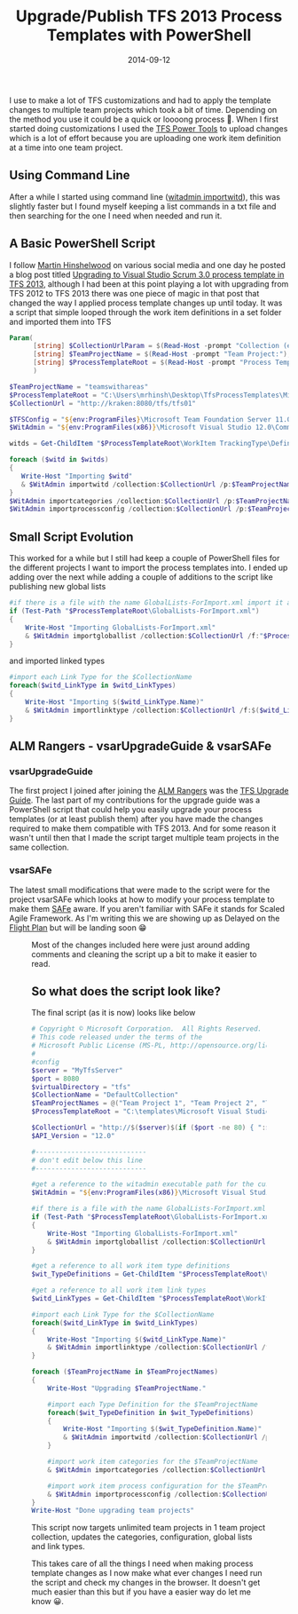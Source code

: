 ﻿---
title: 'Upgrade/Publish TFS 2013 Process Templates with PowerShell'
date: 2014-09-12
tags: ['VSTS / TFS', 'Rangers Research', 'TFS 2013', 'GitHub Projects', 'PowerShell']
draft: false
summary: 'I use to make a lot of TFS customizations and had to apply the template changes to multiple team projects which took a bit of time. Depending on the method you use it could be a quick or loooong process . When I first started doing customizations I used the TFS Power Tools to upload changes which is a lot of effort because you are uploading one work item definition at a time into one team project.'
---


I use to make a lot of TFS customizations and had to apply the template changes to multiple team projects which took a bit of time. Depending on the method you use it could be a quick or loooong process 🙂. When I first started doing customizations I used the [TFS Power Tools](http://visualstudiogallery.msdn.microsoft.com/f017b10c-02b4-4d6d-9845-58a06545627f) to upload changes which is a lot of effort because you are uploading one work item definition at a time into one team project.

## Using Command Line

After a while I started using command line ([witadmin importwitd](http://msdn.microsoft.com/en-us/library/dd312129.aspx)), this was slightly faster but I found myself keeping a list commands in a txt file and then searching for the one I need when needed and run it.

## A Basic PowerShell Script

I follow [Martin Hinshelwood](http://twitter.com/nakedalm) on various social media and one day he posted a blog post titled [Upgrading to Visual Studio Scrum 3.0 process template in TFS 2013](http://nakedalm.com/upgrading-to-visual-studio-scrum-3-0-process-template-in-tfs-2013/), although I had been at this point playing a lot with upgrading from TFS 2012 to TFS 2013 there was one piece of magic in that post that changed the way I applied process template changes up until today. It was a script that simple looped through the work item definitions in a set folder and imported them into TFS


```powershell
Param(
      [string] $CollectionUrlParam = $(Read-Host -prompt "Collection (enter to pick):"), 
      [string] $TeamProjectName = $(Read-Host -prompt "Team Project:"),
      [string] $ProcessTemplateRoot = $(Read-Host -prompt "Process Template Folder:")
      )

$TeamProjectName = "teamswithareas"
$ProcessTemplateRoot = "C:\Users\mrhinsh\Desktop\TfsProcessTemplates\Microsoft Visual Studio Scrum 3.0 - Preview"
$CollectionUrl = "http://kraken:8080/tfs/tfs01"

$TFSConfig = "${env:ProgramFiles}\Microsoft Team Foundation Server 11.0\Tools\TFSConfig.exe"
$WitAdmin = "${env:ProgramFiles(x86)}\Microsoft Visual Studio 12.0\Common7\IDE\witadmin.exe"

witds = Get-ChildItem "$ProcessTemplateRoot\WorkItem TrackingType\Definitions"

foreach ($witd in $witds)
{
   Write-Host "Importing $witd"
   & $WitAdmin importwitd /collection:$CollectionUrl /p:$TeamProjectName /f:$($witd.FullName)
}
$WitAdmin importcategories /collection:$CollectionUrl /p:$TeamProjectName /f:"$ProcessTemplateRoot\WorkItem Tracking\Categories.xml"
$WitAdmin importprocessconfig /collection:$CollectionUrl /p:$TeamProjectName /f:"$ProcessTemplateRoot\WorkItem Tracking\Process\ProcessConfiguration.xml"
```


## Small Script Evolution

This worked for a while but I still had keep a couple of PowerShell files for the different projects I want to import the process templates into. I ended up adding over the next while adding a couple of additions to the script like publishing new global lists


```powershell
#if there is a file with the name GlobalLists-ForImport.xml import it as Global List info for the current collection
if (Test-Path "$ProcessTemplateRoot\GlobalLists-ForImport.xml")
{
    Write-Host "Importing GlobalLists-ForImport.xml"
    & $WitAdmin importgloballist /collection:$CollectionUrl /f:"$ProcessTemplateRoot\GlobalLists-ForImport.xml"
}
```


and imported linked types


```powershell
#import each Link Type for the $CollectionName
foreach($witd_LinkType in $witd_LinkTypes)
{
    Write-Host "Importing $($witd_LinkType.Name)"
    & $WitAdmin importlinktype /collection:$CollectionUrl /f:$($witd_LinkType.FullName)
}
```


## ALM Rangers - vsarUpgradeGuide & vsarSAFe

### vsarUpgradeGuide

The first project I joined after joining the [ALM Rangers](http://aka.ms/vsarUnderstand) was the [TFS Upgrade Guide](http://aka.ms/treasure8). The last part of my contributions for the upgrade guide was a PowerShell script that could help you easily upgrade your process templates (or at least publish them) after you have made the changes required to make them compatible with TFS 2013. And for some reason it wasn't until then that I made the script target multiple team projects in the same collection.

### vsarSAFe

The latest small modifications that were made to the script were for the project vsarSAFe which looks at how to modify your process template to make them [SAFe](http://scaledagileframework.com) aware. If you aren't familiar with SAFe it stands for Scaled Agile Framework. As I'm writing this we are showing up as Delayed on the [Flight Plan](http://blogs.msdn.com/b/willy-peter_schaub/archive/2014/05/08/alm-community-shipped-the-flight-plan-a-simple-known-and-informative-view.aspx) but will be landing soon 😁


<Figure key="/images/8d0c3b38-e0d8-4482-a4c2-550f91a144d7.png" src="/images/8d0c3b38-e0d8-4482-a4c2-550f91a144d7.png" alt="ALM Rangers Flight Plan showing vsarSAFe as Delayed" width="0" height="0" caption="ALM Rangers Flight Plan showing vsarSAFe as Delayed" />


Most of the changes included here were just around adding comments and cleaning the script up a bit to make it easier to read.

## So what does the script look like?

The final script (as it is now) looks like below


```powershell
# Copyright © Microsoft Corporation.  All Rights Reserved.
# This code released under the terms of the 
# Microsoft Public License (MS-PL, http://opensource.org/licenses/ms-pl.html.)
# 
#config
$server = "MyTfsServer"
$port = 8080
$virtualDirectory = "tfs"
$CollectionName = "DefaultCollection"
$TeamProjectNames = @("Team Project 1", "Team Project 2", "Team Project 7", "Sample Scrum Project 1")
$ProcessTemplateRoot = "C:\templates\Microsoft Visual Studio Scrum 2013.3"

$CollectionUrl = "http://$($server)$(if ($port -ne 80) { ":$port" })$(if (![string]::IsNullOrEmpty($virtualDirectory)) { "/$virtualDirectory" })/$($CollectionName)"
$API_Version = "12.0"

#----------------------------
# don't edit below this line
#----------------------------

#get a reference to the witadmin executable path for the current api version
$WitAdmin = "${env:ProgramFiles(x86)}\Microsoft Visual Studio $API_Version\Common7\IDE\witadmin.exe"

#if there is a file with the name GlobalLists-ForImport.xml import it as Global List info for the current collection
if (Test-Path "$ProcessTemplateRoot\GlobalLists-ForImport.xml")
{
    Write-Host "Importing GlobalLists-ForImport.xml"
    & $WitAdmin importgloballist /collection:$CollectionUrl /f:"$ProcessTemplateRoot\GlobalLists-ForImport.xml"
}

#get a reference to all work item type definitions
$wit_TypeDefinitions = Get-ChildItem "$ProcessTemplateRoot\WorkItem Tracking\TypeDefinitions\*.*" -include "*.xml"

#get a reference to all work item link types
$witd_LinkTypes = Get-ChildItem "$ProcessTemplateRoot\WorkItem Tracking\LinkTypes\*.*" -include "*.xml"

#import each Link Type for the $CollectionName
foreach($witd_LinkType in $witd_LinkTypes)
{
    Write-Host "Importing $($witd_LinkType.Name)"
    & $WitAdmin importlinktype /collection:$CollectionUrl /f:$($witd_LinkType.FullName)
}

foreach ($TeamProjectName in $TeamProjectNames)
{
    Write-Host "Upgrading $TeamProjectName."

    #import each Type Definition for the $TeamProjectName
    foreach($wit_TypeDefinition in $wit_TypeDefinitions)
    {
        Write-Host "Importing $($wit_TypeDefinition.Name)"
        & $WitAdmin importwitd /collection:$CollectionUrl /p:$TeamProjectName /f:$($wit_TypeDefinition.FullName)
    }

    #import work item categories for the $TeamProjectName
    & $WitAdmin importcategories /collection:$CollectionUrl /p:$TeamProjectName /f:"$ProcessTemplateRoot\WorkItem Tracking\Categories.xml"

    #import work item process configuration for the $TeamProjectName
    & $WitAdmin importprocessconfig /collection:$CollectionUrl /p:$TeamProjectName /f:"$ProcessTemplateRoot\WorkItem Tracking\Process\ProcessConfiguration.xml"
}
Write-Host "Done upgrading team projects"
```


This script now targets unlimited team projects in 1 team project collection, updates the categories, configuration, global lists and link types. 

This takes care of all the things I need when making process template changes as I now make what ever changes I need run the script and check my changes in the browser. It doesn't get much easier than this but if you have a easier way do let me know 😀.

